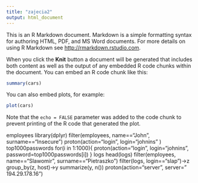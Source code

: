 ---
title: "zajecia2"
output: html_document
---

This is an R Markdown document. Markdown is a simple formatting syntax for authoring HTML, PDF, and MS Word documents. For more details on using R Markdown see <http://rmarkdown.rstudio.com>.

When you click the **Knit** button a document will be generated that includes both content as well as the output of any embedded R code chunks within the document. You can embed an R code chunk like this:

```{r}
summary(cars)
```

You can also embed plots, for example:

```{r, echo=FALSE}
plot(cars)
```

Note that the `echo = FALSE` parameter was added to the code chunk to prevent printing of the R code that generated the plot.
 
employees
library(dplyr)
filter(employees, name=="John", surname=="Insecure")
proton(action="login", login="johnins" )
top1000passwords
for(i in 1:1000){
proton(action="login", login="johnins", password=top1000passwords[i])
}
logs
head(logs)
filter(employees, name=="Slawomir", surname=="Pietraszko")
filter(logs, login=="slap")->z
group_by(z, host)->y
summarize(y, n())
proton(action="server", server=" 194.29.178.16")
